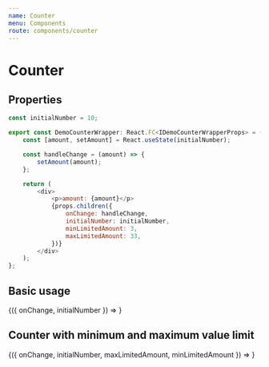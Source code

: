 ```yaml
---
name: Counter
menu: Components
route: components/counter
---
```



# Counter

## Properties

<Props of={Counter} />

```javascript
const initialNumber = 10;

export const DemoCounterWrapper: React.FC<IDemoCounterWrapperProps> = (props) => {
    const [amount, setAmount] = React.useState(initialNumber);

    const handleChange = (amount) => {
        setAmount(amount);
    };

    return (
        <div>
            <p>amount: {amount}</p>
            {props.children({
                onChange: handleChange,
                initialNumber: initialNumber,
                minLimitedAmount: 3,
                maxLimitedAmount: 33,
            })}
        </div>
    );
};
```

## Basic usage

<Playground>
    <DemoCounterWrapper>
        {({ onChange, initialNumber }) =>
            <Counter
                initialNumber={initialNumber}
                onChange={onChange}
            />
        }
    </DemoCounterWrapper>
</Playground>

## Counter with minimum and maximum value limit

<Playground>
    <DemoCounterWrapper>
        {({ onChange, initialNumber, maxLimitedAmount, minLimitedAmount }) =>
            <Counter
                initialNumber={initialNumber}
                onChange={onChange}
                minLimitedAmount={minLimitedAmount}
                maxLimitedAmount={maxLimitedAmount}
            />
        }
    </DemoCounterWrapper>
</Playground>
